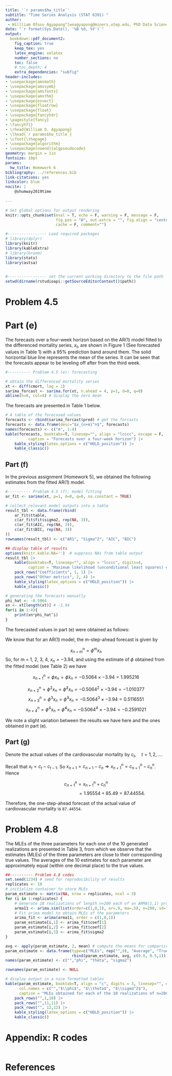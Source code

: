 ```yaml
---
title: '`r params$hw_title`'
subtitle: "Time Series Analysis (STAT 6391) "
author: 
 - Willliam Ofosu Agyapong^[woagyapong@miners.utep.edu, PhD Data Science, University of Texas at El Paso (UTEP).]
date: "`r format(Sys.Date(), '%B %d, %Y')`"
output:
  bookdown::pdf_document2:
    fig_caption: true
    keep_tex: yes
    latex_engine: xelatex
    number_sections: no
    toc: false
    # toc_depth: 4
    extra_dependencies: "subfig"
header-includes:
- \usepackage{amsmath}
- \usepackage{amssymb}
- \usepackage{amsfonts}
- \usepackage{amsthm}
- \usepackage{esvect}
- \usepackage{floatrow}
- \usepackage{float}
- \usepackage{fancyhdr}
- \pagestyle{fancy}
- \fancyhf{}
- \rhead{William O. Agyapong}
- \lhead{`r params$hw_title`}
- \cfoot{\thepage}
- \usepackage{algorithm}
- \usepackage[noend]{algpseudocode}
geometry: margin = 1in
fontsize: 10pt
params:
  hw_title: Homework 6
bibliography: ../references.bib
link-citations: yes
linkcolor: blue
nocite: | 
    @shumway2019time
 
---
```



```r
# Set global options for output rendering
knitr::opts_chunk$set(eval = T, echo = F, warning = F, message = F, 
                      fig.pos = "H", out.extra = "", fig.align = "center",
                      cache = F, comment="")

#----------------- Load required packages
# library(dplyr)
library(knitr)
library(kableExtra)
# library(broom)
library(stats)
library(astsa)

  
#----------------- set the current working directory to the file path
setwd(dirname(rstudioapi::getSourceEditorContext()$path)) 


```




<!-- \noindent\rule{17.5cm}{0.8pt} -->

\newpage

# Problem 4.5 

# Part (e)

The forecasts over a four-week horizon based on the AR(1) model fitted to the differenced mortality series, $x_t$, are shown in Figure 1 (See forecasted values in Table 1) with a 95% prediction band around them. The solid horizontal blue line represents the mean of the series. It can be seen that the forecasts appear to be leveling off after from the third week. 

```r

#---------- Problem 4.5 (e): forecasting

# obtain the differenced mortality series
xt <- diff(cmort, lag = 1)
sarima_forcast <- sarima.for(xt, n.ahead = 4, p=1, d=0, q=0)
abline(h=0, col=4) # display the zero mean


```
The forecasts are presented in Table 1 below. 

```r
# A table of the forecased values
forecasts <- rbind(sarima_forcast$pred) # get the forcasts
forecasts <- data.frame(desc="$x_{n+m}^n$", forecasts)
names(forecasts) <- c("m", 1:4)
kable(forecasts, booktabs=T, linesep="", align = "lcccc", escape = F,
          caption = "Forecasts over a four-week horizon") |>
    kable_styling(latex_options = c("HOLD_position")) |>
    kable_classic()
```


## Part (f)

In the previous assignment (Homework 5), we obtained the following estimates from the fitted AR(1) model.  

```r

#---------- Problem 4.5 (f): model fitting
ar_fit <- sarima(xt, p=1, d=0, q=0, no.constant = TRUE)

# collect relevant model outputs into a table
result_tbl <- data.frame(rbind(
    ar_fit$ttable,
    c(ar_fit$fit$sigma2, rep(NA, 3)),
    c(ar_fit$AIC, rep(NA, 3)),
    c(ar_fit$BIC, rep(NA, 3))
)) 
rownames(result_tbl) <- c("AR1", "Sigma^2", "AIC", "BIC")
```

```r
## display table of results 
options(knitr.kable.NA='')  # suppress NAs from table output
result_tbl |>
    kable(booktabs=T, linesep="", align = "lcccc", digits=4,
          caption = "Maximum likelihood (unconditional least squares) estimates for the AR(1) model fitted to $x_t$", na="") |>
    pack_rows("Coefficients", 1, 1) |>
    pack_rows("Other metrics", 2, 4) |>
    kable_styling(latex_options = c("HOLD_position")) |>
    kable_classic()
```


```r
# generating the forecasts manually
phi_hat <- -0.5064
xn <- xt[length(xt)] # -3.94
for(i in 1:4){
    print(xn*phi_hat^i)
}

```



The forecasted values in part (e) were obtained as follows:

We know that for an AR(1) model, the m-step-ahead forecast is given by 

$$x_{n+m}^n = \phi^mx_n$$
So, for m = 1, 2, 3, 4, $x_n = -3.94$, and using the estimate of $\phi$ obtained from the fitted model (see Table 2) we have 

$$x_{n + 1}^n = \phi x_n = \hat{\phi} x_n = -0.5064\times-3.94 = 1.995216$$

$$x_{n + 2}^n = \phi^2 x_n = \hat{\phi}^2 x_n = -0.5064^2\times-3.94 = -1.010377$$
$$x_{n + 3}^n = \phi^3 x_n = \hat{\phi}^3 x_n = -0.5064^3\times-3.94 = 0.5116551$$
$$x_{n + 4}^n = \phi^4 x_n = \hat{\phi}^4 x_n = -0.5064^4\times-3.94 = -0.2591021$$


We note a slight variation between the results we have here and the ones obtained in part (e).



## Part (g)

<!-- With reference to the following prediction output,  -->
Denote the actual values of the cardiovascular mortality by $c_t, \quad t=1, 2, \dots$.

Recall that $x_t = c_t - c_{t-1}$. So $x_{n+1} = c_{n+1} - c_n \Rightarrow x_{n+1}^n = c_{n+1}^n - c_n^n$. Hence 

$$c_{n+1}^n = x_{n+1}^n + c_n^n$$
$$\qquad\qquad\qquad\qquad\qquad = 1.95554 + 85.49 = 87.44554.$$

Therefore, the one-step-ahead forecast of the actual value of cardiovascular mortality is `87.44554`.



# Problem 4.8

The MLEs of the three parameters for each one of the 10 generated realizations are presented in Table 3, from which we observe that the estimates (MLEs) of the three parameters are close to their corresponding true values. The averages of the 10 estimates for each parameter are approximately equal (within one decimal place) to the true values. 

```r

##---------- Problem 4.8 codes
set.seed(1234) # seed for reproducibility of results
replicates <- 10
# initialize container to store MLEs
param_estimate <- matrix(NA, nrow = replicates, ncol = 3)
for (i in 1:replicates) {
    # Generate 10 realizations of length n=200 each of an ARMA(1,1) process
    arma11 <- arima.sim(list(order=c(1,0,1), ar=.9, ma=.5), n=200, sd=1)
    # Fit arima model to obtain MLEs of the parameters
    arima_fit <- arima(arma11, order = c(1,0,1))
    param_estimate[i,1] <- arima_fit$coef[1]
    param_estimate[i,2] <- arima_fit$coef[2]
    param_estimate[i,3] <- arima_fit$sigma2
}

avg <- apply(param_estimate, 2, mean) # compute the means for comparsion
param_estimate <- data.frame(type=c("MLEs", rep("",9), "Average", "True values"),
                             rbind(param_estimate, avg, c(0.9, 0.5,1)))
names(param_estimate) <- c("","phi", "theta", "sigma2")

rownames(param_estimate) <- NULL

# display output in a nice formatted tables
kable(param_estimate, booktab=T, align = "c", digits = 3, linesep="", escape = F,
      col.names = c("","$\\phi$", "$\\theta$", "$\\sigma^2$"),
      caption = "MLEs obtained for each of the 10 realizations of n=200 each of an ARMA(1,1) process with $\\phi=.9$, $\\theta=.5$ and $\\sigma^2=1$ together with their averages over the 10 values. ") |>
    pack_rows("",1,10) |>
    pack_rows("",11,11) |>
    pack_rows("", 12,12) |>
    kable_styling(latex_options = c("HOLD_position")) |>
    kable_classic()

```



\newpage

<!-- - Robert H. Shumway, & David S. Stoffer. (2019). Time Series: A Data Analysis Approach Using R. -->

# Appendix: R codes {-} 


<!-- all R codes are extracted into this chunk -->
```r

```


# References{-} 







